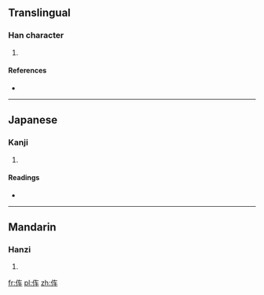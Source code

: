 ==Translingual==

===Han character===
{{Han char|rn=9|rad=人|as=04|sn=6|four=|canj=人大手 (OKQ)}}

# {{defn|Han|sort=人04}}

====References====
* {{Han ref|kx=0096.121|hdz=10120.041|uh=4F21|ud=20257}}

----

==Japanese==

===Kanji===
{{ja-kanji|grade=|rs=人04}}

# {{defn|Japanese|sort=人04}}

====Readings====
* {{ja-readings|on=|kun=[[くるま]] (kuruma)}}

----

==Mandarin==

===Hanzi===
{{cmn-hanzi|pin=[[chē]] ([[che1]]), [[chéng]] ([[cheng2]])|wg=ch'e<sup>1</sup>, ch'eng<sup>2</sup>}}

# {{defn|Mandarin|sort=人04}}

[[fr:伡]]
[[pl:伡]]
[[zh:伡]]